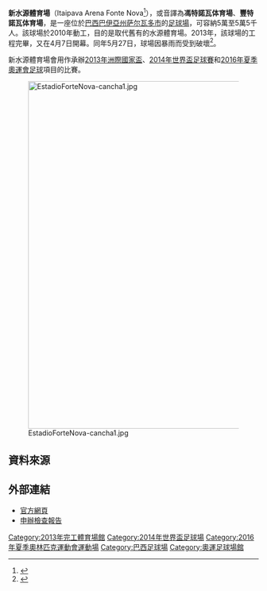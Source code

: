 {{noteTA|G1=足球|G2=南美球會}}
{{Infobox stadium
| name                = 新水源體育場<br>Itaipava Arena Fonte Nova
| nickname            = Fonte Nova
| logo_image          = 
| image               = [[File:Aerea_Fontenova.jpg|230px]]
| fullname            = Complexo Esportivo Cultural Professor Octávio Mangabeira
| location            = [[巴西|巴西]][[巴伊亞州|巴伊亞州]][[萨尔瓦多_(巴西)|萨尔瓦多市]]
| coordinates         = {{coord|12|58|43|S|38|30|15|W|type:landmark|display=inline,title}}
| broke_ground        = 2010
| built               = 
| opened              = 2013年4月7日
| renovated           = 
| expanded            =
| closed              = 
| demolished          = 
| owner               = [[巴伊亞州|巴伊亞州政府]]
| operator            = Fonte Nova Negócios e Participações S/A
| surface             = 草皮
| construction_cost   = R$ 591.070.000
| architect           = Marc Duwe and Claas Schulitz
| structural engineer(roof) = Mathias Kutterer, Yu Hui , Jorge Cheveney
| services engineer   = 
| general_contractor  = 
| project_manager     = 
| main_contractors    = 
| former_names        = 
| tenants             = [[维多利亚体育俱乐部|维多利亚]]<br />[[巴伊亞競技俱樂部|巴伊亞]]<br />[[2014年世界盃足球賽|2014年世界盃足球賽]]<br />[[2016年夏季奧林匹克運動會|2016年夏季奧林匹克運動會]]
| capacity            = 51,708<ref>{{Cite web |url=http://www.fifa.com/worldcup/destination/stadiums/stadium=5002308/index.html |title=fifa.com - Arena Fonte Nova, Salvador |access-date=2014-06-17 |archive-date=2013-10-22 |archive-url=https://web.archive.org/web/20131022092451/http://www.fifa.com/worldcup/destination/stadiums/stadium=5002308/index.html |dead-url=yes }}</ref>
| dimensions          = 105 x 68公尺
| scoreboard          = 
}}

'''新水源體育場'''（Itaipava Arena Fonte Nova<ref name="secopa">{{cite web | title = Arena Fonte Nova | url = http://www.secopa.ba.gov.br/pt-br/projetos-prioritarios/arena-fonte-nova | accessdate = June 28, 2011 | language = pt | publisher = Secopa | deadurl = yes | archiveurl = https://web.archive.org/web/20101027073842/http://www.secopa.ba.gov.br/pt-br/projetos-prioritarios/arena-fonte-nova | archivedate = 2010年10月27日 }}</ref>），或音譯為'''馮特諾瓦体育場'''、'''豐特諾瓦体育場'''，是一座位於[[巴西|巴西]][[巴伊亞州|巴伊亞州]][[萨尔瓦多_(巴西)|萨尔瓦多市]]的[[足球場|足球場]]，可容納5萬至5萬5千人。該球場於2010年動工，目的是取代舊有的水源體育場。2013年，該球場的工程完畢，又在4月7日開幕。同年5月27日，球場因暴雨而受到破壞<ref>{{cite web |url=http://www.bbc.co.uk/news/world-latin-america-22685180 |title=BBC News - Brazil's Arena Fonte Nova stadium suffers roof collapse |publisher=Bbc.co.uk |date=1970-01-01 |accessdate=2013-05-28 |archive-date=2014-02-23 |archive-url=https://web.archive.org/web/20140223082729/http://www.bbc.co.uk/news/world-latin-america-22685180 |dead-url=no }}</ref>。

新水源體育場會用作承辦[[2013年洲際國家盃|2013年洲際國家盃]]、[[2014年世界盃足球賽|2014年世界盃足球賽]]和[[2016年夏季奧林匹克運動會|2016年夏季奧運會]][[2016年夏季奧林匹克運動會足球比賽|足球]]項目的比賽。

[[File:EstadioForteNova-cancha1.jpg|700px]]

== 資料來源 ==
{{Reflist}}

==外部連結==
{{Commons category|Estádio Octávio Mangabeira}}
*[https://web.archive.org/web/20140624044324/http://www.itaipavafontenova.com.br/ 官方網頁]
*[http://www.fifa.com/mm/document/affederation/mission/fwc2014%5fbrazil%5fbid%5finspection%5freport%5fen%5f24491.pdf 申辦檢查報告] {{Wayback|url=http://www.fifa.com/mm/document/affederation/mission/fwc2014%5fbrazil%5fbid%5finspection%5freport%5fen%5f24491.pdf |date=20140708194341 }}

{{2014年世界盃足球場}}
{{2016年夏季奧林匹克運動會比賽場館}}
{{Portal bar|巴西|體育}}
{{DEFAULTSORT:Fonte Nova}}
[[Category:2013年完工體育場館|Category:2013年完工體育場館]]
[[Category:2014年世界盃足球場|Category:2014年世界盃足球場]]
[[Category:2016年夏季奧林匹克運動會運動場|Category:2016年夏季奧林匹克運動會運動場]]
[[Category:巴西足球場|Category:巴西足球場]]
[[Category:奧運足球場館|Category:奧運足球場館]]